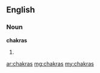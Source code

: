 ==English==
===Noun===
'''chakras'''
# {{plural of|[[chakra]]}}

[[ar:chakras]]
[[mg:chakras]]
[[my:chakras]]